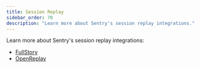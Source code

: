 ```yaml
---
title: Session Replay
sidebar_order: 70
description: "Learn more about Sentry's session replay integrations."
---
```


Learn more about Sentry's session replay integrations:

- [FullStory](https://www.npmjs.com/package/@sentry/fullstory)
- [OpenReplay](https://blog.openreplay.com/integrating-openreplay-with-sentry)

